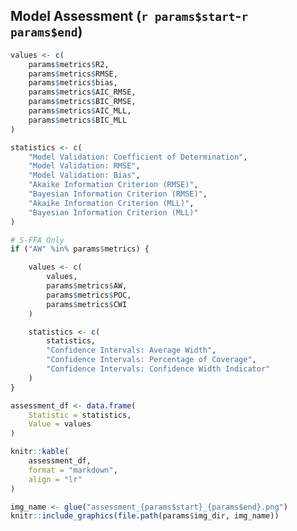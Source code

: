 ## Model Assessment (`r params$start`-`r params$end`)

<!-- Model Assessment Table -->
```r

values <- c(
	params$metrics$R2,
	params$metrics$RMSE,
	params$metrics$bias,
	params$metrics$AIC_RMSE,
	params$metrics$BIC_RMSE,
	params$metrics$AIC_MLL,
	params$metrics$BIC_MLL
)

statistics <- c(
	"Model Validation: Coefficient of Determination",
	"Model Validation: RMSE",
	"Model Validation: Bias",
	"Akaike Information Criterion (RMSE)",
	"Bayesian Information Criterion (RMSE)",
	"Akaike Information Criterion (MLL)",
	"Bayesian Information Criterion (MLL)"
)

# S-FFA Only
if ("AW" %in% params$metrics) {

	values <- c(
		values,
		params$metrics$AW,
		params$metrics$POC,
		params$metrics$CWI
	)

	statistics <- c(
		statistics,
		"Confidence Intervals: Average Width",
		"Confidence Intervals: Percentage of Coverage",
		"Confidence Intervals: Confidence Width Indicator"
	)
}

assessment_df <- data.frame(
	Statistic = statistics,
	Value = values
)

knitr::kable(
	assessment_df, 
	format = "markdown",
	align = "lr"
)
```

```r
img_name <- glue("assessment_{params$start}_{params$end}.png")
knitr::include_graphics(file.path(params$img_dir, img_name))
```

